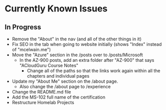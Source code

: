 # Currently Known Issues
## In Progress
- Remove the "About" in the nav (and all of the other things in it)
- Fix SEO in the tab when going to website initially (shows "Index" instead of "mcelwain.me")
- Move the "Azure" section in the /posts over to /posts/Microsoft
	- In the AZ-900 posts, add an extra folder after "AZ-900" that says "ACloudGuru Course Notes"
		- Change all of the paths so that the links work again within all the chapters and individual pages
- Update my "About Me" section on the /about page.
	- Also change the /about page to /experience
- Change the README.md file
- Add the MS-102 full name of the certification
- Restructure Homelab Projects